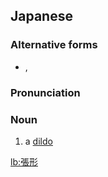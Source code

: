 ==Japanese==
{{DEFAULTSORT:はりかた}}
{{ja-kanjitab|は|o1=り|かた|k2=がた|r=y|yomi=k}}
{{ja-kanjitab|は|o1=り|かた|yomi=k}}
{{wikipedia|lang=ja}}

===Alternative forms===
* {{ja-l|張り形}}, {{ja-l|張型}}

===Pronunciation===
{{ja-pron|acc=h|はりかた|y=k}}

===Noun===
{{ja-noun|はりかた|はりがた}}

# a [[dildo]]

{{topics|ja|Sex}}

[[lb:張形]]